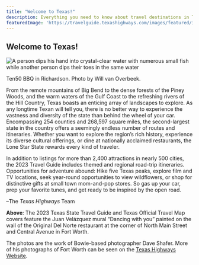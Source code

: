 ```yaml
---
title: "Welcome to Texas!"
description: Everything you need to know about travel destinations in Texas
featuredImage: 'https://travelguide.texashighways.com/images/featured/index.jpg'
---
```



## Welcome to Texas!

<Row>
<Column colMd={5} colLg={8}>

![A person dips his hand into crystal-clear water with numerous small fish while another person dips their toes in the same water](../images/travelguide-front-bbq.jpg)
<Caption>Ten50 BBQ in Richardson. Photo by Will van Overbeek.</Caption>

<PageDescription>

</PageDescription>

From the remote mountains of Big Bend to the dense forests of the Piney Woods, and the warm waters of the Gulf Coast to the refreshing rivers of the Hill Country, Texas boasts an enticing array of landscapes to explore. As any longtime Texan will tell you, there is no better way to experience the vastness and diversity of the state than behind the wheel of your car. Encompassing 254 counties and 268,597 square miles, the second-largest state in the country offers a seemingly endless number of routes and itineraries. Whether you want to explore the region’s rich history, experience its diverse cultural offerings, or dine at nationally acclaimed restaurants, the Lone Star State rewards every kind of traveler.  
  
In addition to listings for more than 2,400 attractions in nearly 500 cities, the 2023 Travel Guide includes themed and regional road-trip itineraries. Opportunities for adventure abound: Hike five Texas peaks, explore film and TV locations, seek year-round opportunities to view wildflowers, or shop for distinctive gifts at small town mom-and-pop stores. So gas up your car, prep your favorite tunes, and get ready to be inspired by the open road.     

–The _Texas Highways_ Team

</Column>

<Column colMd={2} colLg={3} offsetMd={1} offsetLg={1}>
<Aside>

**Above**: The 2023 Texas State Travel Guide and Texas Official Travel Map covers feature the Juan Velázquez mural “Dancing with you” painted on the wall of the Original Del Norte restaurant at the corner of North Main Street and Central Avenue in Fort Worth.

The photos are the work of Bowie-based photographer Dave Shafer. More of his photographs of Fort Worth can be seen on the [Texas Highways Website](https://texashighways.com/travel/theres-never-been-a-better-time-to-visit-fort-worth).

</Aside>
</Column>
</Row>

<Row>
    <AdGroup id={['ad04','ad17']}/>
</Row>